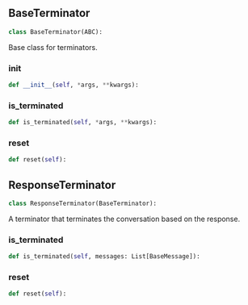 <a id="camel.terminators.base"></a>

<a id="camel.terminators.base.BaseTerminator"></a>

## BaseTerminator

```python
class BaseTerminator(ABC):
```

Base class for terminators.

<a id="camel.terminators.base.BaseTerminator.__init__"></a>

### __init__

```python
def __init__(self, *args, **kwargs):
```

<a id="camel.terminators.base.BaseTerminator.is_terminated"></a>

### is_terminated

```python
def is_terminated(self, *args, **kwargs):
```

<a id="camel.terminators.base.BaseTerminator.reset"></a>

### reset

```python
def reset(self):
```

<a id="camel.terminators.base.ResponseTerminator"></a>

## ResponseTerminator

```python
class ResponseTerminator(BaseTerminator):
```

A terminator that terminates the conversation based on the response.

<a id="camel.terminators.base.ResponseTerminator.is_terminated"></a>

### is_terminated

```python
def is_terminated(self, messages: List[BaseMessage]):
```

<a id="camel.terminators.base.ResponseTerminator.reset"></a>

### reset

```python
def reset(self):
```
